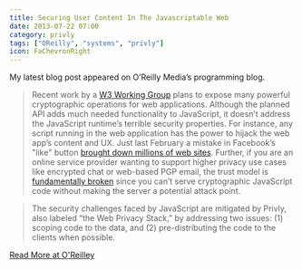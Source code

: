```yaml
---
title: Securing User Content In The Javascriptable Web
date: 2013-07-22 07:00
category: privly
tags: ["OReilly", "systems", "privly"]
icon: FaChevronRight
---
```



My latest blog post appeared on O’Reilly Media’s programming blog.

> Recent work by a [W3 Working Group](http://www.w3.org/2012/webcrypto/) plans to expose many powerful
> cryptographic operations for web applications. Although the planned
> API adds much needed functionality to JavaScript, it doesn’t address
> the JavaScript runtime’s terrible security properties. For instance,
> any script running in the web application has the power to hijack
> the web app’s content and UX. Just last February a mistake in
> Facebook’s "like" button [brought down millions of web sites](http://www.buzzfeed.com/jwherrman/facebook-glitch-takes-down-countless-major-websites).
> Further, if you are an online service provider wanting to support
> higher privacy use cases like encrypted chat or web-based PGP email,
> the trust model is [fundamentally broken](http://www.theregister.co.uk/2007/11/20/hushmail_update/) since you can’t serve
> cryptographic JavaScript code without making the server a potential
> attack point.


> The security challenges faced by JavaScript are mitigated by Privly,
> also labeled “the Web Privacy Stack,” by addressing two issues: (1)
> scoping code to the data, and (2) pre-distributing the code to the
> clients when possible.

[Read More at O'Reilley](http://programming.oreilly.com/2013/07/securing-user-content-in-the-javascriptable-web.html)
